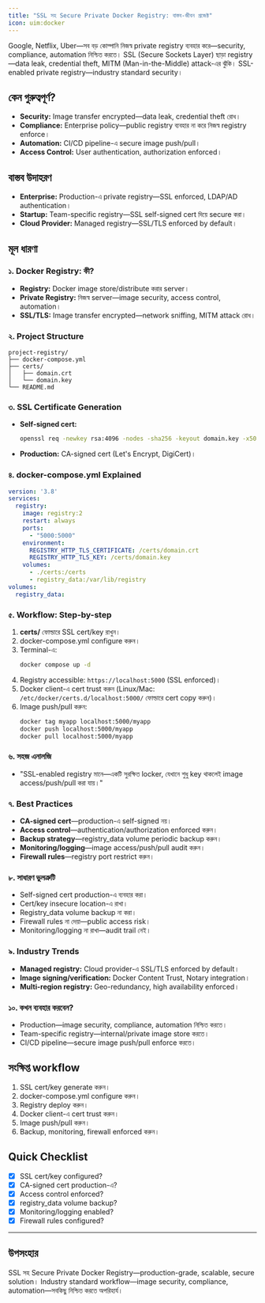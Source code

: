 ```yaml
---
title: "SSL সহ Secure Private Docker Registry: বাস্তব-জীবন প্রজেক্ট"
icon: uim:docker
---
```


Google, Netflix, Uber—সব বড় কোম্পানি নিজস্ব private registry ব্যবহার করে—security, compliance, automation নিশ্চিত করতে। SSL (Secure Sockets Layer) ছাড়া registry—data leak, credential theft, MITM (Man-in-the-Middle) attack-এর ঝুঁকি। SSL-enabled private registry—industry standard security।

## কেন গুরুত্বপূর্ণ?

- **Security:** Image transfer encrypted—data leak, credential theft রোধ।
- **Compliance:** Enterprise policy—public registry ব্যবহার না করে নিজস্ব registry enforce।
- **Automation:** CI/CD pipeline-এ secure image push/pull।
- **Access Control:** User authentication, authorization enforced।

## বাস্তব উদাহরণ

- **Enterprise:** Production-এ private registry—SSL enforced, LDAP/AD authentication।
- **Startup:** Team-specific registry—SSL self-signed cert দিয়ে secure করা।
- **Cloud Provider:** Managed registry—SSL/TLS enforced by default।

## মূল ধারণা

### ১. Docker Registry: কী?

- **Registry:** Docker image store/distribute করার server।
- **Private Registry:** নিজস্ব server—image security, access control, automation।
- **SSL/TLS:** Image transfer encrypted—network sniffing, MITM attack রোধ।

### ২. Project Structure

```plaintext
project-registry/
├── docker-compose.yml
├── certs/
│   ├── domain.crt
│   └── domain.key
└── README.md
```

### ৩. SSL Certificate Generation

- **Self-signed cert:**
  ```bash
  openssl req -newkey rsa:4096 -nodes -sha256 -keyout domain.key -x509 -days 365 -out domain.crt
  ```
- **Production:** CA-signed cert (Let's Encrypt, DigiCert)।

### ৪. docker-compose.yml Explained

```yaml
version: '3.8'
services:
  registry:
    image: registry:2
    restart: always
    ports:
      - "5000:5000"
    environment:
      REGISTRY_HTTP_TLS_CERTIFICATE: /certs/domain.crt
      REGISTRY_HTTP_TLS_KEY: /certs/domain.key
    volumes:
      - ./certs:/certs
      - registry_data:/var/lib/registry
volumes:
  registry_data:
```

### ৫. Workflow: Step-by-step

1. **certs/** ফোল্ডারে SSL cert/key রাখুন।
2. docker-compose.yml configure করুন।
3. Terminal-এ:
   ```bash
   docker compose up -d
   ```
4. Registry accessible: `https://localhost:5000` (SSL enforced)।
5. Docker client-এ cert trust করুন (Linux/Mac: `/etc/docker/certs.d/localhost:5000/` ফোল্ডারে cert copy করুন)।
6. Image push/pull করুন:
   ```bash
   docker tag myapp localhost:5000/myapp
   docker push localhost:5000/myapp
   docker pull localhost:5000/myapp
   ```

### ৬. সহজ এনালজি

- "SSL-enabled registry মানে—একটি সুরক্ষিত locker, যেখানে শুধু key থাকলেই image access/push/pull করা যায়।"

### ৭. Best Practices

- **CA-signed cert**—production-এ self-signed নয়।
- **Access control**—authentication/authorization enforced করুন।
- **Backup strategy**—registry_data volume periodic backup করুন।
- **Monitoring/logging**—image access/push/pull audit করুন।
- **Firewall rules**—registry port restrict করুন।

### ৮. সাধারণ ভুলত্রুটি

- Self-signed cert production-এ ব্যবহার করা।
- Cert/key insecure location-এ রাখা।
- Registry_data volume backup না করা।
- Firewall rules না দেয়া—public access risk।
- Monitoring/logging না রাখা—audit trail নেই।

### ৯. Industry Trends

- **Managed registry:** Cloud provider-এ SSL/TLS enforced by default।
- **Image signing/verification:** Docker Content Trust, Notary integration।
- **Multi-region registry:** Geo-redundancy, high availability enforced।

### ১০. কখন ব্যবহার করবেন?

- Production—image security, compliance, automation নিশ্চিত করতে।
- Team-specific registry—internal/private image store করতে।
- CI/CD pipeline—secure image push/pull enforce করতে।

## সংক্ষিপ্ত workflow

1. SSL cert/key generate করুন।
2. docker-compose.yml configure করুন।
3. Registry deploy করুন।
4. Docker client-এ cert trust করুন।
5. Image push/pull করুন।
6. Backup, monitoring, firewall enforced করুন।

## Quick Checklist

- [x] SSL cert/key configured?
- [x] CA-signed cert production-এ?
- [x] Access control enforced?
- [x] registry_data volume backup?
- [x] Monitoring/logging enabled?
- [x] Firewall rules configured?

---

## উপসংহার

SSL সহ Secure Private Docker Registry—production-grade, scalable, secure solution। Industry standard workflow—image security, compliance, automation—সবকিছু নিশ্চিত করতে অপরিহার্য।

